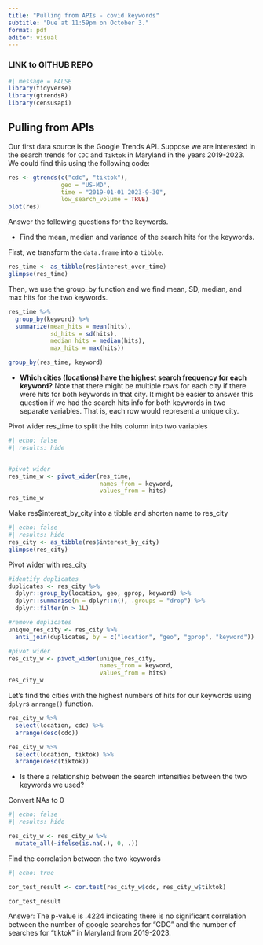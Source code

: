 ```yaml
---
title: "Pulling from APIs - covid keywords"
subtitle: "Due at 11:59pm on October 3."
format: pdf
editor: visual
---
```


### LINK to GITHUB REPO

```r
#| message = FALSE
library(tidyverse)
library(gtrendsR)
library(censusapi)
```

## Pulling from APIs

Our first data source is the Google Trends API. Suppose we are interested in the search trends for `CDC` and `Tiktok` in Maryland in the years 2019-2023. We could find this using the following code:

```r
res <- gtrends(c("cdc", "tiktok"), 
               geo = "US-MD", 
               time = "2019-01-01 2023-9-30", 
               low_search_volume = TRUE)
plot(res)
```

Answer the following questions for the keywords.

-   Find the mean, median and variance of the search hits for the keywords.

First, we transform the `data.frame` into a `tibble`.

```r
res_time <- as_tibble(res$interest_over_time)
glimpse(res_time)
```

Then, we use the group_by function and we find mean, SD, median, and max hits for the two keywords.

```r
res_time %>%
  group_by(keyword) %>%
  summarize(mean_hits = mean(hits),
            sd_hits = sd(hits),
            median_hits = median(hits),
            max_hits = max(hits))

group_by(res_time, keyword)
```

-   **Which cities (locations) have the highest search frequency for each keyword?** Note that there might be multiple rows for each city if there were hits for both keywords in that city. It might be easier to answer this question if we had the search hits info for both keywords in two separate variables. That is, each row would represent a unique city.

Pivot wider res_time to split the hits column into two variables

```r
#| echo: false
#| results: hide 


#pivot wider
res_time_w <- pivot_wider(res_time, 
                          names_from = keyword, 
                          values_from = hits)
res_time_w
```

Make res\$interest_by_city into a tibble and shorten name to res_city

```r
#| echo: false
#| results: hide 
res_city <- as_tibble(res$interest_by_city)
glimpse(res_city)
```

Pivot wider with res_city

```r
#identify duplicates 
duplicates <- res_city %>%
  dplyr::group_by(location, geo, gprop, keyword) %>%
  dplyr::summarise(n = dplyr::n(), .groups = "drop") %>%
  dplyr::filter(n > 1L)

#remove duplicates
unique_res_city <- res_city %>%
  anti_join(duplicates, by = c("location", "geo", "gprop", "keyword"))

#pivot wider 
res_city_w <- pivot_wider(unique_res_city, 
                          names_from = keyword, 
                          values_from = hits)
res_city_w

```

Let's find the cities with the highest numbers of hits for our keywords using `dplyr`s `arrange()` function.

```r
res_city_w %>%
  select(location, cdc) %>%
  arrange(desc(cdc))

res_city_w %>%
  select(location, tiktok) %>%
  arrange(desc(tiktok))

```

-   Is there a relationship between the search intensities between the two keywords we used?

Convert NAs to 0

```r
#| echo: false
#| results: hide 

res_city_w <- res_city_w %>%
  mutate_all(~ifelse(is.na(.), 0, .))

```

Find the correlation between the two keywords

```r
#| echo: true

cor_test_result <- cor.test(res_city_w$cdc, res_city_w$tiktok)

cor_test_result
```

Answer: The p-value is .4224 indicating there is no significant correlation between the number of google searches for "CDC" and the number of searches for "tiktok" in Maryland from 2019-2023.
